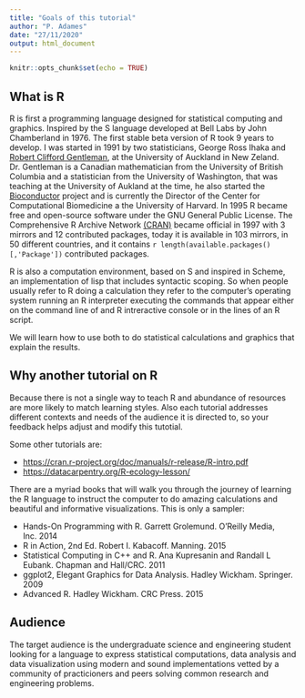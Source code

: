```yaml
---
title: "Goals of this tutorial"
author: "P. Adames"
date: "27/11/2020"
output: html_document
---
```


```r
knitr::opts_chunk$set(echo = TRUE)
```

## What is R

R is first a programming language designed for statistical computing and graphics. Inspired by the S language developed at Bell Labs by John Chamberland in 1976. The first stable beta version of R took 9 years to develop. I was started in 1991 by two statisticians, George Ross Ihaka and [Robert Clifford Gentleman](<https://en.wikipedia.org/wiki/Robert_Gentleman_(statistician)>), at the University of Auckland in New Zeland. Dr. Gentleman is a Canadian mathematician from the University of British Columbia and a statistician from the University of Washington, that was teaching at the University of Aukland at the time, he also started the [Bioconductor](<https://en.wikipedia.org/wiki/Bioconductor>) project and is currently the Director of the Center for Computational Biomedicine a the University of Harvard. In 1995 R became free and open-source software under the GNU General Public License. The Comprehensive R  Archive Network [(CRAN)](<https://cran.r-project.org/mirrors.html>) became official in 1997 with 3 mirrors and 12 contributed packages, today it is available in 103 mirrors, in 50 different countries, and it contains `r length(available.packages()[,'Package'])` contributed packages.

R is also a computation environment, based on S and inspired in Scheme, an implementation of lisp that includes syntactic scoping. So when people usually refer to R doing a calculation they refer to the computer's  operating system running an R interpreter executing the commands that appear  either on the command line of and R intreractive console or in the lines of an R  script.

We will learn how to use both to do statistical calculations and graphics that explain the results.


## Why another tutorial on R

Because there is not a single way to teach R and abundance of resources are more likely to match learning styles.
Also each tutorial addresses different contexts and needs of the audience it is directed to, so your feedback helps adjust and modify this tutotial.

Some other tutorials are:

 - <https://cran.r-project.org/doc/manuals/r-release/R-intro.pdf>
 - <https://datacarpentry.org/R-ecology-lesson/>

There are a myriad books that will walk you through the journey of learning the R language to instruct the computer to do amazing calculations and beautiful and informative visualizations. This is only a sampler:

 - Hands-On Programming with R. Garrett Grolemund. O'Reilly Media, Inc. 2014
 - R in Action, 2nd Ed. Robert I. Kabacoff. Manning. 2015
 - Statistical Computing in C++ and R. Ana Kupresanin and Randall L Eubank. Chapman and Hall/CRC. 2011
 - ggplot2, Elegant Graphics for Data Analysis. Hadley Wickham. Springer. 2009
 - Advanced R. Hadley Wickham. CRC Press. 2015


## Audience

The target audience is the undergraduate science and engineering student looking for a language to express statistical computations, data analysis and data visualization using modern and sound implementations vetted by a community of practicioners and peers solving common research and engineering problems.



